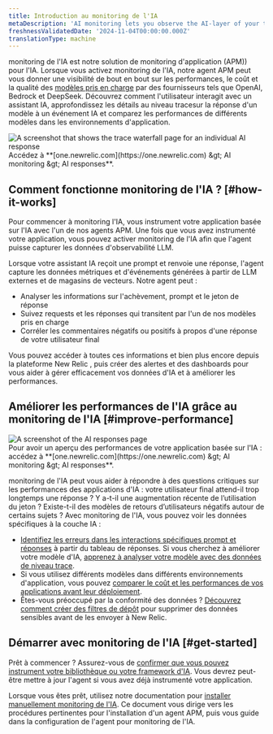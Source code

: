 ```yaml
---
title: Introduction au monitoring de l'IA
metaDescription: 'AI monitoring lets you observe the AI-layer of your tech stack, giving you a holistic overview of the health and performance of your AI-powered app.'
freshnessValidatedDate: '2024-11-04T00:00:00.000Z'
translationType: machine
---
```


monitoring de l&apos;IA est notre solution de monitoring d&apos;application (APM)) pour l&apos;IA. Lorsque vous activez monitoring de l&apos;IA, notre agent APM peut vous donner une visibilité de bout en bout sur les performances, le coût et la qualité des [modèles pris en charge](/docs/ai-monitoring/compatibility-requirements-ai-monitoring) par des fournisseurs tels que OpenAI, Bedrock et DeepSeek. Découvrez comment l&apos;utilisateur interagit avec un assistant IA, approfondissez les détails au niveau tracesur la réponse d&apos;un modèle à un événement IA et comparez les performances de différents modèles dans les environnements d&apos;application.

<img title="Trace waterfall for AI monitoring" alt="A screenshot that shows the trace waterfall page for an individual AI response" src="/images/ai_screenshot-full_ai-responses-intro-page.webp" />

<figcaption>
  Accédez à **[one.newrelic.com](https://one.newrelic.com) &amp;gt; AI monitoring &amp;gt; AI responses**.
</figcaption>

## Comment fonctionne monitoring de l&apos;IA ? [#how-it-works]

Pour commencer à monitoring l&apos;IA, vous instrument votre application basée sur l&apos;IA avec l&apos;un de nos agents APM. Une fois que vous avez instrumenté votre application, vous pouvez activer monitoring de l&apos;IA afin que l&apos;agent puisse capturer les données d&apos;observabilité LLM.

Lorsque votre assistant IA reçoit une prompt et renvoie une réponse, l&apos;agent capture les données métriques et d&apos;événements générées à partir de LLM externes et de magasins de vecteurs. Notre agent peut :

* Analyser les informations sur l&apos;achèvement, prompt et le jeton de réponse
* Suivez requests et les réponses qui transitent par l&apos;un de nos modèles pris en charge
* Corréler les commentaires négatifs ou positifs à propos d&apos;une réponse de votre utilisateur final

Vous pouvez accéder à toutes ces informations et bien plus encore depuis la plateforme New Relic , puis créer des alertes et des dashboards pour vous aider à gérer efficacement vos données d&apos;IA et à améliorer les performances.

## Améliorer les performances de l&apos;IA grâce au monitoring de l&apos;IA [#improve-performance]

<img title="AI responses page" alt="A screenshot of the AI responses page" src="/images/ai_screenshot-full_AI-responses-overview.webp" />

<figcaption>
  Pour avoir un aperçu des performances de votre application basée sur l&apos;IA : accédez à **[one.newrelic.com](https://one.newrelic.com) &amp;gt; AI monitoring &amp;gt; AI responses**.
</figcaption>

monitoring de l&apos;IA peut vous aider à répondre à des questions critiques sur les performances des applications d&apos;IA : votre utilisateur final attend-il trop longtemps une réponse ? Y a-t-il une augmentation récente de l’utilisation du jeton ? Existe-t-il des modèles de retours d’utilisateurs négatifs autour de certains sujets ? Avec monitoring de l&apos;IA, vous pouvez voir les données spécifiques à la couche IA :

* [Identifiez les erreurs dans les interactions spécifiques prompt et réponses](/docs/ai-monitoring/explore-ai-data/view-ai-responses) à partir du tableau de réponses. Si vous cherchez à améliorer votre modèle d&apos;IA, [apprenez à analyser votre modèle avec des données de niveau trace](/docs/ai-monitoring/explore-ai-data/view-ai-responses/#ai-response-trace-view).
* Si vous utilisez différents modèles dans différents environnements d&apos;application, vous pouvez [comparer le coût et les performances de vos applications avant leur déploiement](/docs/ai-monitoring/view-ai-data/#model-comparison).
* Êtes-vous préoccupé par la conformité des données ? [Découvrez comment créer des filtres de dépôt](/docs/ai-monitoring/drop-sensitive-data) pour supprimer des données sensibles avant de les envoyer à New Relic.

## Démarrer avec monitoring de l&apos;IA [#get-started]

Prêt à commencer ? Assurez-vous de [confirmer que vous pouvez instrument votre bibliothèque ou votre framework d&apos;IA](/docs/ai-monitoring/compatibility-requirements-ai-monitoring). Vous devrez peut-être mettre à jour l&apos;agent si vous avez déjà instrumenté votre application.

Lorsque vous êtes prêt, utilisez notre documentation pour [installer manuellement monitoring de l&apos;IA](/install/ai-monitoring). Ce document vous dirige vers les procédures pertinentes pour l&apos;installation d&apos;un agent APM, puis vous guide dans la configuration de l&apos;agent pour monitoring de l&apos;IA.